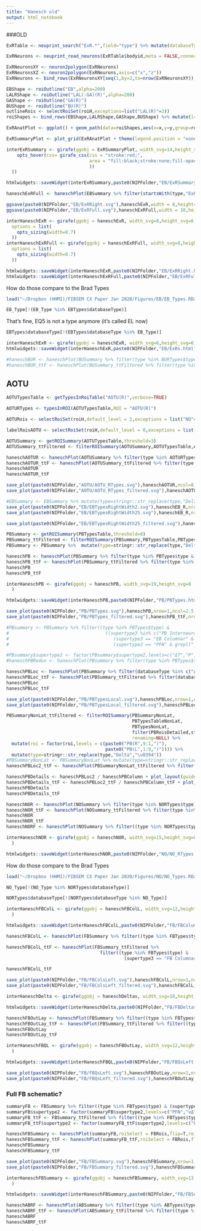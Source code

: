 ```yaml
---
title: "Hanesch old"
output: html_notebook
---
```


###OLD
```r
ExRTable <- neuprint_search("ExR.*",field="type") %>% mutate(databaseType = type) %>% lateralize_types(postfix = "raw") %>% filter(grepl("_R.*",type))
```

```r
ExRNeurons <- neuprint_read_neurons(ExRTable$bodyid,meta = FALSE,connectors = FALSE)
```
```r
ExRNeuronsXY <- neuron2polygon(ExRNeurons)
ExRNeuronsXZ <- neuron2polygon(ExRNeurons,axis=c("x","z"))
ExRNeurons <- bind_rows(ExRNeuronsXY[seq(1,by=2,to=nrow(ExRNeuronsXY)),],ExRNeuronsXZ[seq(1,by=2,to=nrow(ExRNeuronsXZ)),]) %>% mutate(type = ExRTable$type[match(bodyid,ExRTable$bodyid)])
```

```r
EBShape <- roiOutline("EB",alpha=200)
LALRShape <- roiOutline("LAL(-GA)(R)",alpha=200)
GAShape <- roiOutline("GA(R)")
BUShape <- roiOutline("BU(R)")
outlineRois <- selectRoiSet(roiH,exceptions=list("LAL(R)"=3))
roiShapes <- bind_rows(EBShape,LALRShape,GAShape,BUShape) %>% mutate(l4 = outlineRois$level4[match(roi,outlineRois$roi)],superroi = labelRoisEB$roi[match(l4,labelRoisEB$level4)])
```


```r
ExRAnatPlot <- ggplot() + geom_path(data=roiShapes,aes(x=x,y=y,group=roi),color="grey50") + geom_polygon(data=roiShapes,aes(x=x,y=y,group=roi,fill=superroi),alpha=0.3) + scale_fill_manual(values=roiPal) + geom_polygon_interactive(data=ExRNeurons,aes(x=x,y=y,group=bodyid,data_id=type),fill="grey80",alpha=0.2) + facet_grid(proj~.) + theme_void() + coord_fixed()  + scale_y_reverse()
```

```r
ExRSummaryPlot <- plot_grid(ExRAnatPlot + theme(legend.position = "none"),haneschExR)
```

```r
interExRSummary <- girafe(ggobj = ExRSummaryPlot, width_svg=14,height_svg=7,options = list(
    opts_hover(css= girafe_css(css = "stroke:red;",
                               area = "fill:black;stroke:none;fill-opacity:1;"
                               ))
  ))
```

```r
htmlwidgets::saveWidget(interExRSummary,paste0(NIPFolder,"EB/ExRSummary.html"))
```


```r
haneschExRFull <- haneschPlot(EBSummary %>% filter(startsWith(type,"ExR")),flip=T,roiSelect = EBRois,roiLabel = labelRoisEB,interactive=TRUE)
```

```r
ggsave(paste0(NIPFolder,"EB/ExRRight.svg"),haneschExR,width = 8,height=6)
ggsave(paste0(NIPFolder,"EB/ExRFull.svg"),haneschExRFull,width = 10,height=6)
```

```r
interHaneschExR <- girafe(ggobj = haneschExR, width_svg=8,height_svg=6,
  options = list(
    opts_sizing(width=0.7)
  ))
interHaneschExRFull <- girafe(ggobj = haneschExRFull, width_svg=8,height_svg=6,
  options = list(
    opts_sizing(width=0.7)
  ))
```

```r
htmlwidgets::saveWidget(interHaneschExR,paste0(NIPFolder,"EB/ExRRight.html"))
htmlwidgets::saveWidget(interHaneschExRFull,paste0(NIPFolder,"EB/ExRFull.html"))
```

How do those compare to the Brad Types
```r
load("~/Dropbox (HHMI)/FIBSEM CX Paper Jan 2020/Figures/EB/EB_Types.RData")
```

```r
EB_Type[!(EB_Type %in% EBTypes$databaseType)]
```
That's fine, EQ5 is not a type anymore (it's called EL now)
```r
EBTypes$databaseType[!(EBTypes$databaseType %in% EB_Type)]
```

```r
interHaneschExR <- girafe(ggobj = haneschExR, width_svg=6,height_svg=6)
htmlwidgets::saveWidget(interHaneschExR,paste0(NIPFolder,"EB/ExRs.html"))
```


```r
#haneschBUR <- haneschPlot(BUSummary %>% filter(type %in% BURTypes$type),grouping="supertype2",flip=T,roiSelect = BURois,roiLabel = labelRoisBU,interactive=TRUE,showCount = TRUE,theme=theme_paper_grid())
#haneschBUR_ttF <- haneschPlot(BUSummary_ttFiltered %>% filter(type %in% BURTypes$type),grouping="supertype2",flip=T,roiSelect = BURois,roiLabel = labelRoisBU,interactive=TRUE,showCount = TRUE,theme=theme_paper_grid())
```

## AOTU

```r
AOTUTypesTable <- getTypesInRoiTable("AOTU(R)",verbose=TRUE)

AOTURTypes <- typesInROI(AOTUTypesTable,ROI = "AOTU(R)")

AOTURois <- selectRoiSet(roiH,default_level = 2,exceptions = list("NO"=4,"LAL(R)"=4,"AL(R)"=1,"AL(L)"=1),exceptionLevelMatch = c(2,2,1,1))

labelRoisAOTU <- selectRoiSet(roiH,default_level = 0,exceptions = list("NO"=2,"AL(R)"=1,"AL(L)"=1),exceptionLevelMatch = c(2,1,1))

AOTUSummary <- getROISummary(AOTUTypesTable,threshold=3)
AOTUSummary_ttFiltered <- filterROISummary(AOTUSummary,AOTUTypesTable,AOTURTypes,AOTURois)
```

```r
haneschAOTUR <- haneschPlot(AOTUSummary %>% filter(type %in% AOTURTypes$type),grouping="supertype2",flip=T,roiSelect = BURois,roiLabel = labelRoisAOTU,interactive=TRUE,showCount = TRUE,theme=theme_paper_grid())
haneschAOTUR_ttF <- haneschPlot(AOTUSummary_ttFiltered %>% filter(type %in% AOTURTypes$type),grouping="supertype2",flip=T,roiSelect = BURois,roiLabel = labelRoisAOTU,interactive=TRUE,showCount = TRUE,theme=theme_paper_grid())
haneschAOTUR
haneschAOTUR_ttF
```

```r
save_plot(paste0(NIPFolder,"AOTU/AOTU_RTypes.svg"),haneschAOTUR,ncol=8,nrow=1.5,base_width = 8.5/2)
save_plot(paste0(NIPFolder,"AOTU/AOTU_RTypes_filtered.svg"),haneschAOTUR_ttF,ncol=8,nrow=1.5,base_width = 8.5/2)
```

```r
#EBSummary <- EBSummary %>% mutate(type=stringr::str_replace(type,"Delta","\u0394"))
save_plot(paste0(NIPFolder,"EB/EBTypesRightWidth2.svg"),haneschEB_R,nrow=1,ncol=2,base_width = 8.5/2)
save_plot(paste0(NIPFolder,"EB/EBTypesRightWidth25.svg"),haneschEB_R,nrow=2,ncol=2.5,base_width = 8.5/2.5)

save_plot(paste0(NIPFolder,"EB/EBTypesRightWidth25_filtered.svg"),haneschEB_R_ttF,nrow=2,ncol=2.5,base_width = 8.5/2.5)
```

```r
PBSummary <- getROISummary(PBTypesTable,threshold=0)
PBSummary_ttFiltered <- filterROISummary(PBSummary,PBTypesTable,PBTypes,PBRois) %>% mutate(type=stringr::str_replace(type,"Delta","\u0394"))
PBSummary <- PBSummary %>%  mutate(type=stringr::str_replace(type,"Delta","\u0394"))
```

```r
haneschPB <- haneschPlot(PBSummary %>% filter(type %in% PBTypes$type & !(databaseType %in% "SIFa")),roiSelect = PBRois,flip = T,grouping = "supertype2",roiLabel = labelRoisPB,interactive=TRUE,showCount = T,theme=theme_paper_grid())
haneschPB_ttF <- haneschPlot(PBSummary_ttFiltered %>% filter(type %in% PBTypes$type & !(databaseType %in% "SIFa")),roiSelect = PBRois,flip = T,grouping = "supertype2",roiLabel = labelRoisPB,interactive=TRUE,showCount = T,theme=theme_paper_grid())
haneschPB
haneschPB_ttF
```

```r
interHaneschPB <- girafe(ggobj = haneschPB, width_svg=19,height_svg=8
  )
```

```r
htmlwidgets::saveWidget(interHaneschPB,paste0(NIPFolder,"PB/PBTypes.html"))
```

```r
save_plot(paste0(NIPFolder,"PB/PBTypes.svg"),haneschPB,nrow=1,ncol=2.5,base_width = 8.5/2.5)
save_plot(paste0(NIPFolder,"PB/PBTypes_filtered.svg"),haneschPB_ttF,nrow=1,ncol=2.5,base_width = 8.5/2.5)
```

```r
#PBsummary <- PBSummary %>% filter((type %in% PBTypes$type) & 
#                                    ((supertype3 %in% c("PB Interneurons","PB Input")  & grepl("_R",type))  | 
#                                       (supertype3 == "EB Columnar" & !grepl("_R",type)) | (supertype2 %in% c("PFG","PFL","PFR") & !grepl("_R",type)) | 
#                                       (supertype2 == "PFN" & grepl("_R",type))))

#PBsummary$supertype2 <- factor(PBsummary$supertype2,levels=c("Δ7","P","LPsPB","SPS-PB","EPGt","EPG","PEN","PEG","PFG","PFL","PFR","PFN"))
#haneschPBRedux <- haneschPlot(PBsummary %>% filter(type %in% PBTypes$type & !(databaseType %in% "SIFa")),roiSelect = PBRois,flip = T,grouping = "supertype2",roiLabel = labelRoisPB,interactive=TRUE,showCount = T,theme=theme_paper_grid())
```

```r
haneschPBLoc <- haneschPlot(PBSummary %>% filter(databaseType %in% c("Δ7","P1-9","LPsP","P6-8P9","SpsP")),roiSelect = PBRoisDetailed,flip = T,grouping = "supertype2",roiLabel = labelRoisPB,interactive=TRUE,showCount = T,theme=theme_paper_grid())
haneschPBLoc_ttF <- haneschPlot(PBSummary_ttFiltered %>% filter(databaseType %in% c("Δ7","P1-9","LPsP","P6-8P9","SpsP")),roiSelect = PBRoisDetailed,flip = T,grouping = "supertype2",roiLabel = labelRoisPB,interactive=TRUE,showCount = T,theme=theme_paper_grid())
haneschPBLoc
haneschPBLoc_ttF
```

```r
save_plot(paste0(NIPFolder,"PB/PBTypesLocal.svg"),haneschPBLoc,nrow=1,ncol=1,base_width = 8.5/2)
save_plot(paste0(NIPFolder,"PB/PBTypesLocal_filtered.svg"),haneschPBLoc_ttF,nrow=1,ncol=1,base_width = 8.5/2)
```

```r
PBSummaryNonLat_ttFiltered <- filterROISummary(PBSummaryNonLat,
                                               PBTypesTableNonLat,
                                               PBTypesNonLat,
                                               filter(PBRoisDetailed,startsWith(as.character(roi),"PB(")),
                                               renaming=NULL) %>% 
  mutate(roi = factor(roi,levels = c(paste0("PB(R",9:1,")"),
                                     paste0("PB(L",1:9,")")))) %>% 
  mutate(type=stringr::str_replace(type,"Delta","\u0394"))
#PBSummaryNonLat <- PBSummaryNonLat %>% mutate(type=stringr::str_replace(type,"Delta","\u0394"))
haneschPBLoc2_ttF <- haneschPlot(PBSummaryNonLat_ttFiltered %>% filter(databaseType %in% c("Delta7","P1-9","LPsP","P6-8P9","SpsP","EPGt")),roiSelect = PBRoisDetailedOnly,flip = F,grouping = "supertype2",roiLabel = labelRoisPB,interactive=TRUE,showCount = T,theme=theme_paper_grid(),regionOutlines = F)
```

```r
haneschPBDetails <- haneschPBLoc2 / haneschPBColumn + plot_layout(guides="collect",heights=c(1,4))
haneschPBDetails_ttF <- haneschPBLoc2_ttF / haneschPBColumn_ttF + plot_layout(guides="collect",heights=c(1,4))
haneschPBDetails
haneschPBDetails_ttF
```

```r
haneschNOR <- haneschPlot(NOSummary %>% filter(type %in% NORTypes$type),grouping="supertype2",flip=T,roiSelect = NORois,roiLabel = labelRoisNO,interactive=TRUE,showCount = TRUE,theme=theme_paper_grid())
haneschNOR_ttF <- haneschPlot(NOSummary_ttFiltered %>% filter(type %in% NORTypes$type),grouping="supertype2",flip=T,roiSelect = NORois,roiLabel = labelRoisNO,interactive=TRUE,showCount = TRUE,theme=theme_paper_grid())
haneschNOR
haneschNOR_ttF
haneschNORF <- haneschPlot(NOSummary %>% filter((type %in% NORTypes$type) & (databaseType %in% CXTypes$databaseType)),grouping="supertype2",flip=T,roiSelect = NORois,roiLabel = labelRoisNO,interactive=TRUE,showCount = TRUE,theme=theme_paper_grid())
```

```r
interHaneschNOR <- girafe(ggobj = haneschNOR, width_svg=15,height_svg=8,
  )
```

```r
htmlwidgets::saveWidget(interHaneschNOR,paste0(NIPFolder,"NO/NO_RTypes.html"))
```

How do those compare to the Brad Types

```r
load("~/Dropbox (HHMI)/FIBSEM CX Paper Jan 2020/Figures/NO/NO_Types.RData")
```

```r
NO_Type[!(NO_Type %in% NORTypes$databaseType)]
```
```r
NORTypes$databaseType[!(NORTypes$databaseType %in% NO_Type)]
```


```r
interHaneschFBColL <- girafe(ggobj = haneschFBColL, width_svg=12,height_svg=8
  )
```

```r
htmlwidgets::saveWidget(interHaneschFBColL,paste0(NIPFolder,"FB/FBColumnarLeft.html"))
```

```r
haneschFBColL <- haneschPlot(FBSummary %>% filter((type %in% FBTypes$type) & (supertype3 == "FB Columnar") & !grepl("_R",type)),roiSelect = FBRois,flip=T,roiLabel = labelRoisFB,grouping="supertype2",interactive=TRUE,showCount = T,theme=theme_paper_grid())
```

```r
haneschFBColL_ttF <- haneschPlot(FBSummary_ttFiltered %>% 
                                   filter((type %in% FBTypes$type) & 
                                            (supertype3 == "FB Columnar") & !grepl("_R",type)),roiSelect = FBRois,flip=T,roiLabel = labelRoisFB,grouping="supertype2",interactive=TRUE,showCount = T,theme=theme_paper_grid())

haneschFBColL_ttF
```
```r
save_plot(paste0(NIPFolder,"FB/FBColsLeft.svg"),haneschFBColL,nrow=1,ncol=1.5,base_width = 8.5/2)
save_plot(paste0(NIPFolder,"FB/FBColsLeft_filtered.svg"),haneschFBColL_ttF,nrow=1,ncol=1.5,base_width = 8.5/2)
```

```r
interHaneschDelta <- girafe(ggobj = haneschDeltas, width_svg=10,height_svg=7)
```

```r
htmlwidgets::saveWidget(interHaneschDelta,paste0(NIPFolder,"FB/FBDeltas.html"))
```

```r
haneschFBOutLay <- haneschPlot(FBSummary %>% filter((type %in% FBTypes$type) & (supertype3 == "FB Output") & !grepl("_R",type)),roiSelect = FBRois,flip=T,roiLabel = labelRoisFB,grouping="supertype2",interactive=TRUE,showCount = T,theme=theme_paper_grid())
haneschFBOutLay_ttF <- haneschPlot(FBSummary_ttFiltered %>% filter((type %in% FBTypes$type) & (supertype3 == "FB Output") & !grepl("_R",type)),roiSelect = FBRois,flip=T,roiLabel = labelRoisFB,grouping="supertype2",interactive=TRUE,showCount = T,theme=theme_paper_grid())
haneschFBOutLay
haneschFBOutLay_ttF
```

```r
interHaneschFBQL <- girafe(ggobj = haneschFBOutLay, width_svg=12,height_svg=8,
  )
```

```r
htmlwidgets::saveWidget(interHaneschFBQL,paste0(NIPFolder,"FB/FBQsLeft.html"))
```

```r
save_plot(paste0(NIPFolder,"FB/FBQsLeft.svg"),haneschFBOutLay,nrow=1,ncol=1.5,base_width=8.5/2)
save_plot(paste0(NIPFolder,"FB/FBQsLeft_filtered.svg"),haneschFBOutLay_ttF,nrow=1,ncol=1.5,base_width=8.5/2)
```





### Full FB schematic?

```r
summaryFB <- FBSummary %>% filter((type %in% FBTypes$type) & (supertype3 == "FB Output" | supertype3 == "FB Interneuron" | supertype3 == "FB Columnar") & !grepl("_R",type))
summaryFB$supertype2 <- factor(summaryFB$supertype2,levels=c("PFN","vΔ","hΔ","PFG","PFR","PFL","FC","FS","FR"))
summaryFB_ttF <- FBSummary_ttFiltered %>% filter((type %in% FBTypes$type) & (supertype3 == "FB Output" | supertype3 == "FB Interneuron" | supertype3 == "FB Columnar") & !grepl("_R",type))
summaryFB_ttF$supertype2 <- factor(summaryFB_ttF$supertype2,levels=c("PFN","vΔ","hΔ","PFG","PFR","PFL","FC","FS","FR"))
```


```r
haneschFBSummary <- haneschPlot(summaryFB,roiSelect = FBRois,flip=T,roiLabel = labelRoisFB,grouping="supertype2",interactive=TRUE,showCount = T,theme=theme_paper_grid())
haneschFBSummary_ttF <- haneschPlot(summaryFB_ttF,roiSelect = FBRois,flip=T,roiLabel = labelRoisFB,grouping="supertype2",interactive=TRUE,showCount = T,theme=theme_paper_grid())
haneschFBSummary
haneschFBSummary_ttF
```

```r
save_plot(paste0(NIPFolder,"FB/FBSummary.svg"),haneschFBSummary,nrow=1,ncol=2,base_width=8.5/2)
save_plot(paste0(NIPFolder,"FB/FBSummary_filtered.svg"),haneschFBSummary_ttF,nrow=1,ncol=2,base_width=8.5/2)
```

```r
interHaneschFBSummary <- girafe(ggobj = haneschFBSummary, width_svg=13,height_svg=7
  )
```

```r
htmlwidgets::saveWidget(interHaneschFBSummary,paste0(NIPFolder,"FB/FBSummary.html"))
```

```r
haneschABRF <- haneschPlot(ABSummary %>% filter((type %in% ABTypes$type) & (databaseType %in% c("SA1_a", "SA1_b", "SA1_c", "SA2_a", "SA2_b", "SA3", "SAF"))),grouping="supertype2",flip=T,roiSelect = ABRois,roiLabel = labelRoisAB,interactive=TRUE,showCount = TRUE,theme=theme_paper_grid())
haneschABRF_ttF <- haneschPlot(ABSummary_ttFiltered %>% filter((type %in% ABTypes$type) & (databaseType %in% c("SA1_a", "SA1_b", "SA1_c", "SA2_a", "SA2_b", "SA3", "SAF"))),grouping="supertype2",flip=T,roiSelect = ABRois,roiLabel = labelRoisAB,interactive=TRUE,showCount = TRUE,theme=theme_paper_grid())
haneschABRF
haneschABRF_ttF
```

